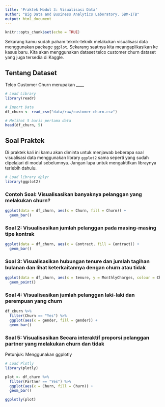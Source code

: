 ```yaml
---
title: 'Praktek Modul 3: Visualisasi Data'
author: "Big Data and Business Analytics Laboratory, SBM-ITB"
output: html_document
---
```


```r
knitr::opts_chunk$set(echo = TRUE)
```

Sekarang kamu sudah paham teknik-teknik melakukan visualisasi data menggunakan package ```ggplot```. Sekarang saatnya kita meangaplikasikan ke kasus baru.  Kita akan menggunakan dataset telco customer churn dataset yang juga tersedia di Kaggle.

## Tentang Dataset
Telco Customer Churn merupakan ____

```r
# Load Library
library(readr)

# Import Data
df_churn <- read_csv("data/raw/customer-churn.csv")
```

```r
# Melihat 5 baris pertama data
head(df_churn, 5)
```

## Soal Praktek
Di praktek kali ini kamu akan diminta untuk menjawab beberapa soal visualisasi data menggunakan library ```ggplot2``` sama seperti yang sudah dipelajari di modul sebelumnya. Jangan lupa untuk mengaktifkan libraynya terlebih dahulu.

```r
# Load library dplyr
library(ggplot2)
```

### Contoh Soal: Visualisasikan banyaknya pelanggan yang melakukan churn?
```r
ggplot(data = df_churn, aes(x = Churn, fill = Churn)) +
  geom_bar()
```

### Soal 2: Visualisasikan jumlah pelanggan pada masing-masing tipe kontrak

```r
ggplot(data = df_churn, aes(x = Contract, fill = Contract)) +
  geom_bar()
```

### Soal 3: Visualisasikan hubungan tenure dan jumlah tagihan bulanan dan lihat keterkaitannya dengan churn atau tidak
```r
ggplot(data = df_churn, aes(x = tenure, y = MonthlyCharges, colour = Churn)) +
  geom_point()
```

### Soal 4: Visualisasikan jumlah pelanggan laki-laki dan perempuan yang churn
```r
df_churn %>%
  filter(Churn == "Yes") %>%
  ggplot(aes(x = gender, fill = gender)) +
  geom_bar()
```

### Soal 5: Visualisasikan Secara interaktif proporsi pelanggan partner yang melakukan churn dan tidak
Petunjuk: Menggunakan ggplotly

```r
# Load Plotly
library(plotly)

plot <- df_churn %>%
  filter(Partner == "Yes") %>%
  ggplot(aes(x = Churn, fill = Churn)) +
  geom_bar()

ggplotly(plot)
```

